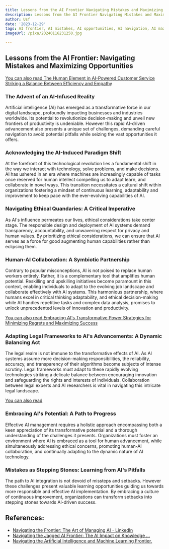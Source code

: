 ```yaml
---
title: Lessons from the AI Frontier Navigating Mistakes and Maximizing Opportunities
description: Lessons from the AI Frontier Navigating Mistakes and Maximizing Opportunities
author: Usf
date: '2023-12-29'
tags: AI frontier, AI mistakes, AI opportunities, AI navigation, AI maximization
imageUrl: /pixa/20240116231250.jpg

---
```

## Lessons from the AI Frontier: Navigating  Mistakes and Maximizing Opportunities

[You can also  read  The Human Element in AI-Powered Customer  Service Striking a  Balance Between Efficiency and Empathy](The%20Human%20Element%20in%20AI-Powered%20Customer%20Service%20Striking%20a%20Balance%20Between%20Efficiency%20and%20Empathy)


### The Advent of an AI-Infused Reality

Artificial intelligence (AI) has emerged  as a transformative force in our digital landscape, profoundly impacting businesses and industries worldwide. Its potential to revolutionize decision-making and unveil new frontiers of  productivity is undeniable. However this  rapid AI-driven  advancement also presents a unique  set of challenges, demanding careful navigation to avoid potential pitfalls while seizing the vast opportunities it offers.

### Acknowledging the AI-Induced Paradigm Shift

At the forefront  of this technological revolution lies a fundamental shift in the way we  interact with technology, solve problems, and make decisions. AI has ushered in an  era  where machines  are increasingly capable of tasks once reserved for human intellect compelling us to adapt  learn,  and  collaborate in novel ways. This transition necessitates a cultural shift within organizations fostering a mindset  of continuous learning,  adaptability and improvement to keep pace with the ever-evolving capabilities of AI.

### Navigating Ethical Quandaries: A Critical Imperative

As AI's influence permeates our lives, ethical  considerations take center stage. The responsible design  and deployment of AI systems demand transparency,  accountability, and unwavering respect for privacy and human values. By prioritizing ethical considerations, we can ensure that AI serves as a force for good augmenting human capabilities rather  than eclipsing them.

### Human-AI Collaboration: A  Symbiotic Partnership

Contrary to popular misconceptions, AI is not poised to replace human workers entirely. Rather, it is a complementary tool that amplifies human potential. Reskilling and upskilling initiatives become paramount in this context, enabling individuals  to adapt to  the evolving job landscape and collaborate effectively with  AI systems. This harmonious partnership, where humans excel in critical thinking adaptability, and ethical decision-making while AI handles repetitive tasks and complex data analysis, promises to unlock unprecedented levels of innovation  and productivity.

[You can also read Embracing AI's Transformative Power Strategies for Minimizing Regrets and Maximizing  Success](Embracing%20AI%27s%20Transformative%20Power%20Strategies%20for%20Minimizing%20Regrets%20and%20Maximizing%20Success)


### Adapting Legal Frameworks to AI's Advancements: A Dynamic Balancing Act

The legal realm is  not immune to the transformative effects of AI. As AI systems assume more decision-making responsibilities, the  reliability, accuracy, and transparency of their algorithms become subjects of intense scrutiny.  Legal  frameworks must adapt to  these rapidly evolving technologies striking a  delicate balance  between encouraging innovation and safeguarding the  rights and interests of individuals. Collaboration between legal experts and AI researchers is vital in navigating this intricate legal landscape.

[You can  also read ]()


### Embracing AI's Potential: A Path to Progress

Effective AI management requires a holistic approach encompassing both a keen appreciation of its transformative  potential and  a  thorough understanding of the challenges it  presents. Organizations must  foster  an environment where AI is embraced as  a tool for human advancement, while simultaneously addressing ethical concerns, promoting human-AI collaboration, and continually adapting to the dynamic nature of AI technology.

### Mistakes as Stepping Stones: Learning from AI's Pitfalls

The path to  AI integration is not devoid of  missteps and setbacks. However these challenges present valuable learning  opportunities guiding us towards  more responsible and effective  AI implementation. By embracing a culture of continuous improvement,  organizations can transform setbacks into stepping stones towards AI-driven success.

## References:
- [Navigating the Frontier: The Art of Managing AI - LinkedIn](https://www.linkedin.com/pulse/navigating-frontier-art-managing-ai-aathmika-mahasenan)
- [Navigating the Jagged AI Frontier: The AI Impact on Knowledge ...](https://medium.com/@carsten.krause/navigating-the-jagged-ai-frontier-the-ai-impact-on-knowledge-workers-0e1c52d39e36)
- [Navigating the Artificial Intelligence and Machine Learning Frontier.](https://wearelikeminds.com/navigating-the-artificial-intelligence-and-machine-learning-frontier/)
